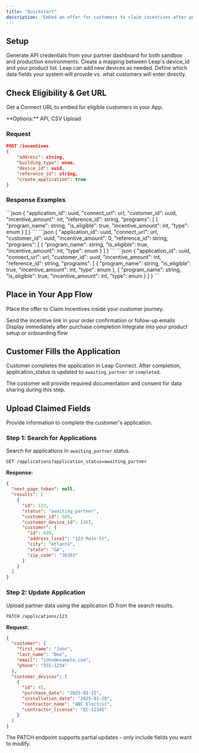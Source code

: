 ```yaml
---
title: "Quickstart"
description: "Embed an offer for customers to claim incentives after purchase and installation"
---
```


## Setup

<Steps>
<Step title="Create your API Key">
  Generate API credentials from your partner dashboard for both sandbox and production environments.
</Step>

<Step title="Map devices to your system">
  Create a mapping between Leap's device_id and your product list. Leap can add new devices as needed.
</Step>

<Step title="Set up Claimed Fields (Optional)">
  Define which data fields your system will provide vs. what customers will enter directly.
</Step>
</Steps>

## Check Eligibility & Get URL

Get a Connect URL to embed for eligible customers in your App.

<Info>
  **Options:** API, CSV Upload
</Info>

### Request

```json
POST /incentives
{
    "address": string,
    "building_type": enum,
    "device_id": uuid,
    "reference_id": string,
    "create_application": true
}
```

### Response Examples

<AccordionGroup>
<Accordion title="Eligible Customer">
```json
{
    "application_id": uuid,
    "connect_url": url,
    "customer_id": uuid,
    "incentive_amount": int,
    "reference_id": string,
    "programs": [
      {
        "program_name": string,
        "is_eligible": true,
        "incentive_amount": int,
        "type": enum
      }
    ]
}
```
</Accordion>

<Accordion title="Ineligible Customer">
```json
{
    "application_id": uuid,
    "connect_url": url,
    "customer_id": uuid,
    "incentive_amount": 0,
    "reference_id": string,
    "programs": [
      {
        "program_name": string,
        "is_eligible": true,
        "incentive_amount": int,
        "type": enum
      }
    ]
}
```
</Accordion>

<Accordion title="Multiple Programs">
```json
{
    "application_id": uuid,
    "connect_url": url,
    "customer_id": uuid,
    "incentive_amount": int,
    "reference_id": string,
    "programs": [
      {
        "program_name": string,
        "is_eligible": true,
        "incentive_amount": int,
        "type": enum
      },
      {
        "program_name": string,
        "is_eligible": true,
        "incentive_amount": int,
        "type": enum
      }
    ]
}
```
</Accordion>
</AccordionGroup>

## Place in Your App Flow

Place the offer to Claim Incentives inside your customer journey.

<CardGroup cols={3}>
<Card title="Post Purchase Email" icon="envelope">
  Send the incentive link in your order confirmation or follow-up emails
</Card>

<Card title="Order Confirmation" icon="check-circle">
  Display immediately after purchase completion
</Card>

<Card title="App Setup" icon="mobile">
  Integrate into your product setup or onboarding flow
</Card>
</CardGroup>

## Customer Fills the Application

Customer completes the application in Leap Connect. After completion, application_status is updated to `awaiting_partner` or `completed`.

<Note>
  The customer will provide required documentation and consent for data sharing during this step.
</Note>

## Upload Claimed Fields

Provide information to complete the customer's application.

### Step 1: Search for Applications

Search for applications in `awaiting_partner` status.

```http
GET /applications?application_status=awaiting_partner
```

**Response:**
```json
{
  "next_page_token": null,
  "results": [
    {
      "id": 123,
      "status": "awaiting_partner",
      "customer_id": 609,
      "customer_device_id": [45],
      "customer": {
        "id": 609,
        "address_line1": "123 Main St",
        "city": "Atlanta",
        "state": "GA",
        "zip_code": "30303"
      }
    }
  ]
}
```

### Step 2: Update Application

Upload partner data using the application ID from the search results.

```http
PATCH /applications/123
```

**Request:**
```json
{
  "customer": {
    "first_name": "John",
    "last_name": "Doe",
    "email": "john@example.com",
    "phone": "555-1234"
  },
  "customer_devices": [
    {
      "id": 45,
      "purchase_date": "2025-01-15",
      "installation_date": "2025-01-20",
      "contractor_name": "ABC Electric",
      "contractor_license": "EC-12345"
    }
  ]
}
```

<Tip>
  The PATCH endpoint supports partial updates - only include fields you want to modify.
</Tip>